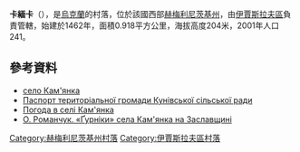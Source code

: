 '''卡緬卡'''（{{lang-uk|Кам'янка}}），是[[烏克蘭|烏克蘭]]的村落，位於該國西部[[赫梅利尼茨基州|赫梅利尼茨基州]]，由[[伊賈斯拉夫區|伊賈斯拉夫區]]負責管轄，始建於1462年，面積0.918平方公里，海拔高度204米，2001年人口241。

{{coord|50|15|2|N|26|25|37|E|scale:100000|display=title}}

==參考資料==
*[http://gska2.rada.gov.ua/pls/z7502/A005?rdat1=26.07.2008&rf7571=35970 село Кам'янка]{{dead link|date=2017年11月 |bot=InternetArchiveBot |fix-attempted=yes }}
* [https://web.archive.org/web/20141227090620/http://oblrada.km.ua/userfiles/%D0%9F%D0%B0%D1%81%D0%BF%D0%BE%D1%80%D1%82%20%D0%9A%D1%83%D0%BD%D1%96%D0%B2_2011.doc Паспорт територіальної громади Кунівської сільської ради]
* [http://weather.in.ua/ua/hmel'nickaja/9978 Погода в селі Кам'янка]{{Wayback|url=http://weather.in.ua/ua/hmel%27nickaja/9978 |date=20111220115249 }}
* [http://istvolyn.info/index.php?option=com_content&task=view&id=898&Itemid=5 О. Романчук. «Ґурніки» села Кам'янка на Заславщині] {{Wayback|url=http://istvolyn.info/index.php?option=com_content&task=view&id=898&Itemid=5 |date=20200111055017 }}

{{DEFAULTSORT:Кам'янка}}
[[Category:赫梅利尼茨基州村落|Category:赫梅利尼茨基州村落]]
[[Category:伊賈斯拉夫區村落|Category:伊賈斯拉夫區村落]]


{{Khmelnytskyi-geo-stub}}